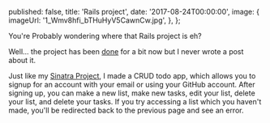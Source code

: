 
  published: false,
  title: 'Rails project',
  date: '2017-08-24T00:00:00',
  image: {
    imageUrl: '1_Wmv8hfi_bTHuHyV5CawnCw.jpg',
  },
};


You're Probably wondering where that Rails project is eh?

Well... the project has been [done](https://github.com/mcansh/rails-project) for
a bit now but I never wrote a post about it.

Just like my [Sinatra Project](/sinatra-project), I made a CRUD todo app, which
allows you to signup for an account with your email or using your GitHub
account. After signing up, you can make a new list, make new tasks, edit your
list, delete your list, and delete your tasks. If you try accessing a list which
you haven't made, you'll be redirected back to the previous page and see an
error.

